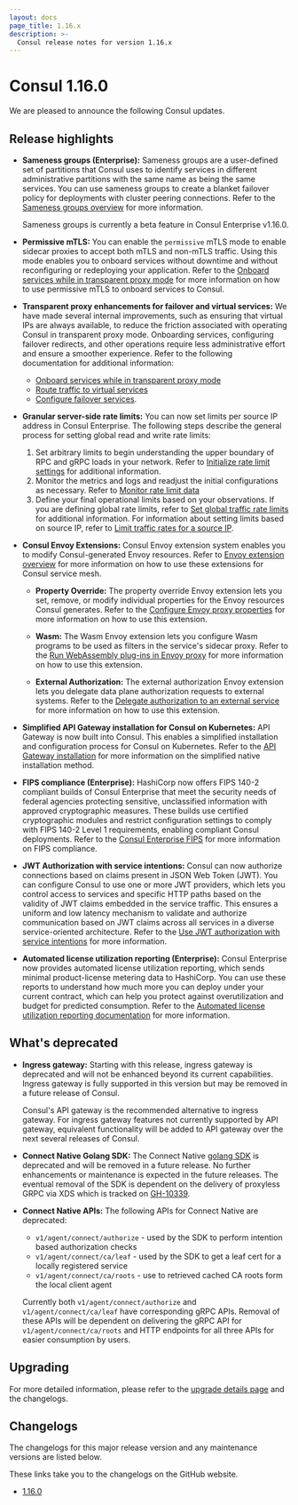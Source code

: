 ```yaml
---
layout: docs
page_title: 1.16.x
description: >-
  Consul release notes for version 1.16.x
---
```


# Consul 1.16.0

We are pleased to announce the following Consul updates. 

## Release highlights

- **Sameness groups (Enterprise):** Sameness groups are a user-defined set of partitions that Consul uses to identify services in different administrative partitions with the same name as being the same services. You can use sameness groups to create a blanket failover policy for deployments with cluster peering connections. Refer to the [Sameness groups overview](/consul/docs/connect/cluster-peering/usage/create-sameness-groups) for more information.

   <Note> Sameness groups is currently a beta feature in Consul Enterprise v1.16.0. </Note>

- **Permissive mTLS:** You can enable the `permissive` mTLS mode to enable sidecar proxies to accept both mTLS and non-mTLS traffic. Using this mode enables you to onboard services without downtime and without reconfiguring or redeploying your application. Refer to the [Onboard services while in transparent proxy mode](/consul/docs/k8s/connect/onboarding-tproxy-mode) for more information on how to use permissive mTLS to onboard services to Consul.

- **Transparent proxy enhancements for failover and virtual services:** We have made several internal improvements, such as ensuring that virtual IPs are always available, to reduce the friction associated with operating Consul in transparent proxy mode. Onboarding services, configuring failover redirects, and other operations require less administrative effort and ensure a smoother experience. Refer to the following documentation for additional information: 

    - [Onboard services while in transparent proxy mode](/consul/docs/k8s/connect/onboarding-tproxy-mode)
    - [Route traffic to virtual services](/consul/docs/k8s/l7-traffic/route-to-virtual-services)
    - [Configure failover services](/consul/docs/k8s/l7-traffic/failover-tproxy).

- **Granular server-side rate limits:** You can now set limits per source IP address in Consul Enterprise. The following steps describe the general process for setting global read and write rate limits:

    1. Set arbitrary limits to begin understanding the upper boundary of RPC and gRPC loads in your network. Refer to [Initialize rate limit settings](/consul/docs/agent/limits/usage/init-rate-limits) for additional information.
    1. Monitor the metrics and logs and readjust the initial configurations as necessary. Refer to [Monitor rate limit data](/consul/docs/agent/limits/usage/monitor-rate-limits)
    1. Define your final operational limits based on your observations. If you are defining global rate limits, refer to [Set global traffic rate limits](/consul/docs/agent/limits/usage/set-global-traffic-rate-limits) for additional information. For information about setting limits based on source IP, refer to [Limit traffic rates for a source IP](/consul/docs/agent/limits/usage/limit-request-rates-from-ips).

- **Consul Envoy Extensions:** Consul Envoy extension system enables you to modify Consul-generated Envoy resources. Refer to [Envoy extension overview](/consul/docs/connect/proxies/envoy-extensions) for more information on how to use these extensions for Consul service mesh.

    - **Property Override:** The property override Envoy extension lets you set, remove, or modify individual properties for the Envoy resources Consul generates. Refer to the [Configure Envoy proxy properties](/consul/docs/connect/proxies/envoy-extensions/usage/property-override) for more information on how to use this extension. 

    - **Wasm:** The Wasm Envoy extension lets you configure Wasm programs to be used as filters in the service's sidecar proxy. Refer to the [Run WebAssembly plug-ins in Envoy proxy](/consul/docs/connect/proxies/envoy-extensions/usage/wasm) for more information on how to use this extension. 

    - **External Authorization:** The external authorization Envoy extension lets you delegate data plane authorization requests to external systems. Refer to the [Delegate authorization to an external service](/consul/docs/connect/proxies/envoy-extensions/usage/ext-authz) for more information on how to use this extension. 

- **Simplified API Gateway installation for Consul on Kubernetes:** API Gateway is now built into Consul. This enables a simplified installation and configuration process for Consul on Kubernetes. Refer to the [API Gateway installation](/consul/docs/api-gateway/install) for more information on the simplified native installation method. 

- **FIPS compliance (Enterprise):** HashiCorp now offers FIPS 140-2 compliant builds of Consul Enterprise that meet the security needs of federal agencies protecting sensitive, unclassified information with approved cryptographic measures. These builds use certified cryptographic modules and restrict configuration settings to comply with FIPS 140-2 Level 1 requirements, enabling compliant Consul deployments. Refer to the [Consul Enterprise FIPS](/consul/docs/enterprise/fips) for more information on FIPS compliance.

- **JWT Authorization with service intentions:** Consul can now authorize connections based on claims present in JSON Web Token (JWT). You can configure Consul to use one or more JWT providers, which lets you control access to services and specific HTTP paths based on the validity of JWT claims embedded in the service traffic. This ensures a uniform and low latency mechanism to validate and authorize communication based on JWT claims across all services in a diverse service-oriented architecture. Refer to the [Use JWT authorization with service intentions](/consul/docs/connect/intentions/jwt-authorization) for more information.

- **Automated license utilization reporting (Enterprise):** Consul Enterprise now provides automated license utilization reporting, which sends minimal product-license metering data to HashiCorp. You can use these reports to understand how much more you can deploy under your current contract, which can help you protect against overutilization and budget for predicted consumption. Refer to the [Automated license utilization reporting documentation](/consul/docs/enterprise/license/utilization-reporting) for more information. 

## What's deprecated

- **Ingress gateway:** Starting with this release, ingress gateway is deprecated and will not be enhanced beyond its current capabilities. Ingress gateway is fully supported in this version but may be removed in a future release of Consul. 

  Consul's API gateway is the recommended alternative to ingress gateway. For ingress gateway features not currently supported by API gateway, equivalent functionality will be added to API gateway over the next several releases of Consul.

- **Connect Native Golang SDK:** The Connect Native [golang SDK](https://github.com/hashicorp/consul/tree/main/connect) is deprecated and will be removed in a future release. No further enhancements or maintenance is expected in the future releases. The eventual removal of the SDK is dependent on the delivery of proxyless GRPC via XDS which is tracked on [GH-10339](https://github.com/hashicorp/consul/issues/10339). 

- **Connect Native APIs:** The following APIs for Connect Native are deprecated: 
  - `v1/agent/connect/authorize` - used by the SDK to perform intention based authorization checks
  - `v1/agent/connect/ca/leaf` - used by the SDK to get a leaf cert for a locally registered service
  - `v1/agent/connect/ca/roots` - use to retrieved cached CA roots form the local client agent
  
  Currently both `v1/agent/connect/authorize` and `v1/agent/connect/ca/leaf` have corresponding gRPC APIs. Removal of these APIs will be dependent on delivering the gRPC API for `v1/agent/connect/ca/roots` and HTTP endpoints for all three APIs for easier consumption by users. 

## Upgrading

For more detailed information, please refer to the [upgrade details page](/consul/docs/upgrading/upgrade-specific) and the changelogs.

## Changelogs

The changelogs for this major release version and any maintenance versions are listed below.

<Note> These links take you to the changelogs on the GitHub website. </Note>

- [1.16.0](https://github.com/hashicorp/consul/releases/tag/v1.16.0)
